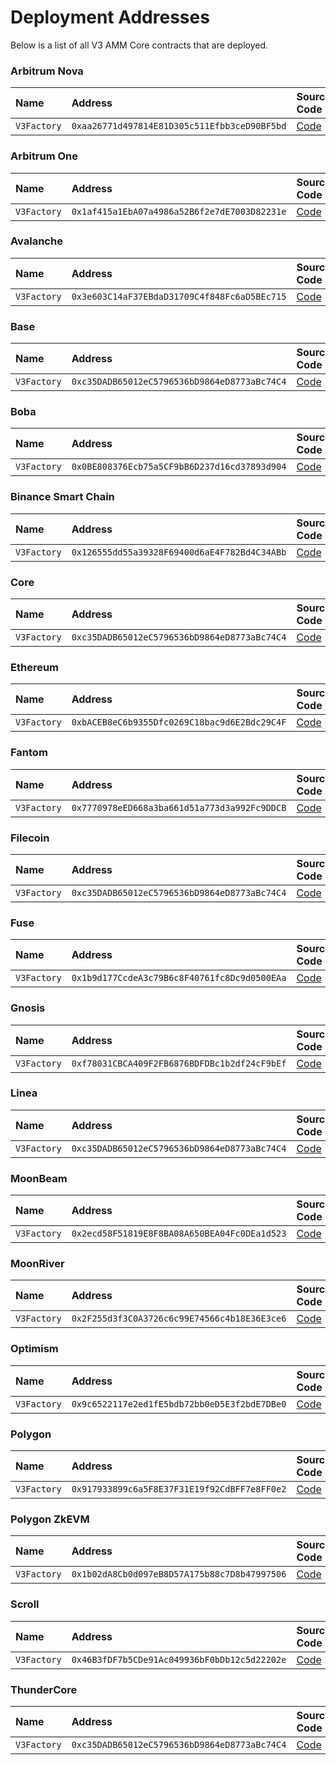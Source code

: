 
# Deployment Addresses

Below is a list of all V3 AMM Core contracts that are deployed.

<Tabs>

<TabItem value='nova' label='Arbitrum Nova' default>

### Arbitrum Nova

| Name | Address | Source Code | Explorer |
| :-- | :-- | :-- | :-- |
| `V3Factory` | `0xaa26771d497814E81D305c511Efbb3ceD90BF5bd` | [Code](https://github.com/sushiswap/v3-core/blob/master/contracts/UniswapV3Factory.sol) | [Link](https://nova.arbiscan.io/address/0xaa26771d497814E81D305c511Efbb3ceD90BF5bd) |

</TabItem>

<TabItem value='arbitrum' label='Arbitrum One' default>

### Arbitrum One

| Name | Address | Source Code | Explorer |
| :-- | :-- | :-- | :-- |
| `V3Factory` | `0x1af415a1EbA07a4986a52B6f2e7dE7003D82231e` | [Code](https://github.com/sushiswap/v3-core/blob/master/contracts/UniswapV3Factory.sol) | [Link](https://arbiscan.io/address/0x1af415a1EbA07a4986a52B6f2e7dE7003D82231e) |

</TabItem>

<TabItem value='avalanche' label='Avalanche' default>

### Avalanche

| Name | Address | Source Code | Explorer |
| :-- | :-- | :-- | :-- |
| `V3Factory` | `0x3e603C14aF37EBdaD31709C4f848Fc6aD5BEc715` | [Code](https://github.com/sushiswap/v3-core/blob/master/contracts/UniswapV3Factory.sol) | [Link](https://snowtrace.io/address/0x3e603C14aF37EBdaD31709C4f848Fc6aD5BEc715) |

</TabItem>

<TabItem value='base' label='Base' default>

### Base

| Name | Address | Source Code | Explorer |
| :-- | :-- | :-- | :-- |
| `V3Factory` | `0xc35DADB65012eC5796536bD9864eD8773aBc74C4` | [Code](https://github.com/sushiswap/v3-core/blob/master/contracts/UniswapV3Factory.sol) | [Link](https://basescan.org/address/0xc35dadb65012ec5796536bd9864ed8773abc74c4) |

</TabItem>

<TabItem value='boba' label='Boba' default>

### Boba

| Name | Address | Source Code | Explorer |
| :-- | :-- | :-- | :-- |
| `V3Factory` | `0x0BE808376Ecb75a5CF9bB6D237d16cd37893d904` | [Code](https://github.com/sushiswap/v3-core/blob/master/contracts/UniswapV3Factory.sol) | [Link](https://bobascan.com/address/0x0BE808376Ecb75a5CF9bB6D237d16cd37893d904) |

</TabItem>

<TabItem value='bsc' label='Bsc' default>

### Binance Smart Chain

| Name | Address | Source Code | Explorer |
| :-- | :-- | :-- | :-- |
| `V3Factory` | `0x126555dd55a39328F69400d6aE4F782Bd4C34ABb` | [Code](https://github.com/sushiswap/v3-core/blob/master/contracts/UniswapV3Factory.sol) | [Link](https://bscscan.com/address/0x126555dd55a39328F69400d6aE4F782Bd4C34ABb) |

</TabItem>

<TabItem value='core' label='Core' default>

### Core

| Name | Address | Source Code | Explorer |
| :-- | :-- | :-- | :-- |
| `V3Factory` | `0xc35DADB65012eC5796536bD9864eD8773aBc74C4` | [Code](https://github.com/sushiswap/v3-core/blob/master/contracts/UniswapV3Factory.sol) | [Link](https://scan.coredao.org/address/0xc35DADB65012eC5796536bD9864eD8773aBc74C4) |

</TabItem>

<TabItem value='ethereum' label='Ethereum' default>

### Ethereum

| Name | Address | Source Code | Explorer |
| :-- | :-- | :-- | :-- |
| `V3Factory` | `0xbACEB8eC6b9355Dfc0269C18bac9d6E2Bdc29C4F` | [Code](https://github.com/sushiswap/v3-core/blob/master/contracts/UniswapV3Factory.sol) | [Link](https://etherscan.io/address/0xbACEB8eC6b9355Dfc0269C18bac9d6E2Bdc29C4F) |

</TabItem>

<TabItem value='fantom' label='Fantom' default>

### Fantom

| Name | Address | Source Code | Explorer |
| :-- | :-- | :-- | :-- |
| `V3Factory` | `0x7770978eED668a3ba661d51a773d3a992Fc9DDCB` | [Code](https://github.com/sushiswap/v3-core/blob/master/contracts/UniswapV3Factory.sol) | [Link](https://ftmscan.com/address/0x7770978eED668a3ba661d51a773d3a992Fc9DDCB) |

</TabItem>

<TabItem value='filecoin' label='Filecoin' default>

### Filecoin

| Name | Address | Source Code | Explorer |
| :-- | :-- | :-- | :-- |
| `V3Factory` | `0xc35DADB65012eC5796536bD9864eD8773aBc74C4` | [Code](https://github.com/sushiswap/v3-core/blob/master/contracts/UniswapV3Factory.sol) | [Link](https://filfox.info/en/address/0xc35DADB65012eC5796536bD9864eD8773aBc74C4) |

</TabItem>

<TabItem value='fuse' label='Fuse' default>

### Fuse

| Name | Address | Source Code | Explorer |
| :-- | :-- | :-- | :-- |
| `V3Factory` | `0x1b9d177CcdeA3c79B6c8F40761fc8Dc9d0500EAa` | [Code](https://github.com/sushiswap/v3-core/blob/master/contracts/UniswapV3Factory.sol) | [Link](https://explorer.fuse.io/address/0x1b9d177CcdeA3c79B6c8F40761fc8Dc9d0500EAa) |

</TabItem>

<TabItem value='gnosis' label='Gnosis' default>

### Gnosis

| Name | Address | Source Code | Explorer |
| :-- | :-- | :-- | :-- |
| `V3Factory` | `0xf78031CBCA409F2FB6876BDFDBc1b2df24cF9bEf` | [Code](https://github.com/sushiswap/v3-core/blob/master/contracts/UniswapV3Factory.sol) | [Link](https://gnosisscan.io/address/0xf78031CBCA409F2FB6876BDFDBc1b2df24cF9bEf) |

</TabItem>

<TabItem value='linea' label='Linea' default>

### Linea

| Name | Address | Source Code | Explorer |
| :-- | :-- | :-- | :-- |
| `V3Factory` | `0xc35DADB65012eC5796536bD9864eD8773aBc74C4` | [Code](https://github.com/sushiswap/v3-core/blob/master/contracts/UniswapV3Factory.sol) | [Link](https://lineascan.build/address/0xc35dadb65012ec5796536bd9864ed8773abc74c4) |

</TabItem>

<TabItem value='moonbeam' label='MoonBeam' default>

### MoonBeam

| Name | Address | Source Code | Explorer |
| :-- | :-- | :-- | :-- |
| `V3Factory` | `0x2ecd58F51819E8F8BA08A650BEA04Fc0DEa1d523` | [Code](https://github.com/sushiswap/v3-core/blob/master/contracts/UniswapV3Factory.sol) | [Link](https://moonscan.io/address/0x2ecd58F51819E8F8BA08A650BEA04Fc0DEa1d523) |

</TabItem>

<TabItem value='moonriver' label='MoonRiver' default>

### MoonRiver

| Name | Address | Source Code | Explorer |
| :-- | :-- | :-- | :-- |
| `V3Factory` | `0x2F255d3f3C0A3726c6c99E74566c4b18E36E3ce6` | [Code](https://github.com/sushiswap/v3-core/blob/master/contracts/UniswapV3Factory.sol) | [Link](https://moonriver.moonscan.io/address/0x2F255d3f3C0A3726c6c99E74566c4b18E36E3ce6) |

</TabItem>

<TabItem value='optimism' label='Optimism' default>

### Optimism

| Name | Address | Source Code | Explorer |
| :-- | :-- | :-- | :-- |
| `V3Factory` | `0x9c6522117e2ed1fE5bdb72bb0eD5E3f2bdE7DBe0` | [Code](https://github.com/sushiswap/v3-core/blob/master/contracts/UniswapV3Factory.sol) | [Link](https://optimistic.etherscan.io/address/0x9c6522117e2ed1fE5bdb72bb0eD5E3f2bdE7DBe0) |

</TabItem>

<TabItem value='polygon' label='Polygon' default>

### Polygon

| Name | Address | Source Code | Explorer |
| :-- | :-- | :-- | :-- |
| `V3Factory` | `0x917933899c6a5F8E37F31E19f92CdBFF7e8FF0e2` | [Code](https://github.com/sushiswap/v3-core/blob/master/contracts/UniswapV3Factory.sol) | [Link](https://polygonscan.com/address/0x917933899c6a5F8E37F31E19f92CdBFF7e8FF0e2) |

</TabItem>

<TabItem value='polygon-zkevm' label='Polygon ZkEVM' default>

### Polygon ZkEVM

| Name | Address | Source Code | Explorer |
| :-- | :-- | :-- | :-- |
| `V3Factory` | `0x1b02dA8Cb0d097eB8D57A175b88c7D8b47997506` | [Code](https://github.com/sushiswap/v3-core/blob/master/contracts/UniswapV3Factory.sol) | [Link](https://zkevm.polygonscan.com/address/0x1b02dA8Cb0d097eB8D57A175b88c7D8b47997506) |

</TabItem>

<TabItem value='scroll' label='Scroll' default>

### Scroll

| Name | Address | Source Code | Explorer |
| :-- | :-- | :-- | :-- |
| `V3Factory` | `0x46B3fDF7b5CDe91Ac049936bF0bDb12c5d22202e` | [Code](https://github.com/sushiswap/v3-core/blob/master/contracts/UniswapV3Factory.sol) | [Link](https://scrollscan.com/address/0x46b3fdf7b5cde91ac049936bf0bdb12c5d22202e) |

</TabItem>

<TabItem value='thundercore' label='ThunderCore' default>

### ThunderCore

| Name | Address | Source Code | Explorer |
| :-- | :-- | :-- | :-- |
| `V3Factory` | `0xc35DADB65012eC5796536bD9864eD8773aBc74C4` | [Code](https://github.com/sushiswap/v3-core/blob/master/contracts/UniswapV3Factory.sol) | [Link](https://viewblock.io/thundercore/address/0xc35dadb65012ec5796536bd9864ed8773abc74c4) |

</TabItem>

</Tabs>
